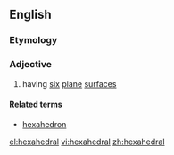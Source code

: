 ==English==

===Etymology===
{{confix|hexa|hedral|lang=en}}

===Adjective===
{{en-adj|-}}

# having [[six]] [[plane]] [[surface]]s

====Related terms====
* [[hexahedron]]

[[el:hexahedral]]
[[vi:hexahedral]]
[[zh:hexahedral]]
